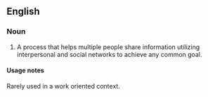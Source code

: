 ==English==
===Noun===
{{en-noun|sg=[[social]] [[interaction]]}}
{{rfv}}
# A process that helps multiple people share information utilizing interpersonal and social networks to achieve any common goal. 

====Usage notes====
Rarely used in a work oriented context.